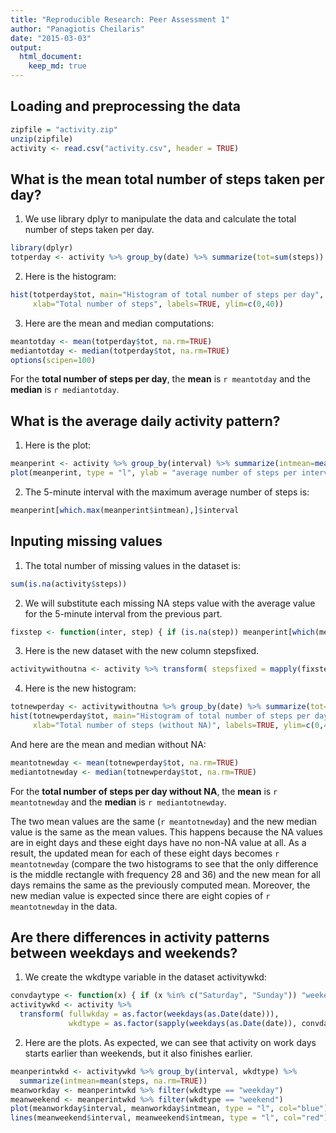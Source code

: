 ```yaml
---
title: "Reproducible Research: Peer Assessment 1"
author: "Panagiotis Cheilaris"
date: "2015-03-03"
output: 
  html_document:
    keep_md: true
---
```



## Loading and preprocessing the data

```r
zipfile = "activity.zip"
unzip(zipfile)
activity <- read.csv("activity.csv", header = TRUE)
```


## What is the mean total number of steps taken per day?

1. We use library dplyr to manipulate the data
and calculate the total number of steps taken per day.
```r
library(dplyr)
totperday <- activity %>% group_by(date) %>% summarize(tot=sum(steps))
```

2. Here is the histogram:
```r
hist(totperday$tot, main="Histogram of total number of steps per day",
     xlab="Total number of steps", labels=TRUE, ylim=c(0,40))
```

3. Here are the mean and median computations:
```r
meantotday <- mean(totperday$tot, na.rm=TRUE)
mediantotday <- median(totperday$tot, na.rm=TRUE)
options(scipen=100)
```

For the **total number of steps per day**,
the **mean** is `r meantotday` and the **median** is `r mediantotday`.

## What is the average daily activity pattern?

1. Here is the plot:
```r
meanperint <- activity %>% group_by(interval) %>% summarize(intmean=mean(steps, na.rm=TRUE))
plot(meanperint, type = "l", ylab = "average number of steps per interval")
```

2. The 5-minute interval with the maximum average number of steps is:
```r
meanperint[which.max(meanperint$intmean),]$interval
```

## Inputing missing values

1. The total number of missing values in the dataset is:
```r
sum(is.na(activity$steps))
```

2. We will substitute each missing NA steps value with the average value
for the 5-minute interval from the previous part.

```r
fixstep <- function(inter, step) { if (is.na(step)) meanperint[which(meanperint$interval == inter),]$intmean else step }
```

3. Here is the new dataset with the new column stepsfixed.
```r
activitywithoutna <- activity %>% transform( stepsfixed = mapply(fixstep, interval, steps) )
```

4. Here is the new histogram:
```r
totnewperday <- activitywithoutna %>% group_by(date) %>% summarize(tot=sum(stepsfixed))
hist(totnewperday$tot, main="Histogram of total number of steps per day (without NA)",
     xlab="Total number of steps (without NA)", labels=TRUE, ylim=c(0,40))
```

And here are the mean and median without NA:
```r
meantotnewday <- mean(totnewperday$tot, na.rm=TRUE)
mediantotnewday <- median(totnewperday$tot, na.rm=TRUE)
```
For the **total number of steps per day without NA**,
the **mean** is `r meantotnewday` and the **median** is `r mediantotnewday`.

The two mean values are the same (`r meantotnewday`) and the new median value
is the same as the mean values. This happens because the NA values are in eight
days and these eight days have no non-NA value at all. As a result, the updated
mean for each of these eight days becomes `r meantotnewday` (compare the two
histograms to see that the only difference is the middle rectangle with frequency
28 and 36) and the new mean for all days remains the same as the previously
computed mean. Moreover, the new median value is expected since there are eight
copies of `r meantotnewday` in the data.

## Are there differences in activity patterns between weekdays and weekends?

1. We create the wkdtype variable in the dataset activitywkd:
```r
convdaytype <- function(x) { if (x %in% c("Saturday", "Sunday")) "weekend" else "weekday" }
activitywkd <- activity %>%
  transform( fullwkday = as.factor(weekdays(as.Date(date))),
             wkdtype = as.factor(sapply(weekdays(as.Date(date)), convdaytype)) )
```

2. Here are the plots. As expected, we can see that activity on
work days starts earlier than weekends, but it also finishes earlier.
```r
meanperintwkd <- activitywkd %>% group_by(interval, wkdtype) %>%
  summarize(intmean=mean(steps, na.rm=TRUE))
meanworkday <- meanperintwkd %>% filter(wkdtype == "weekday")
meanweekend <- meanperintwkd %>% filter(wkdtype == "weekend")
plot(meanworkday$interval, meanworkday$intmean, type = "l", col="blue")
lines(meanweekend$interval, meanweekend$intmean, type = "l", col="red")
```
